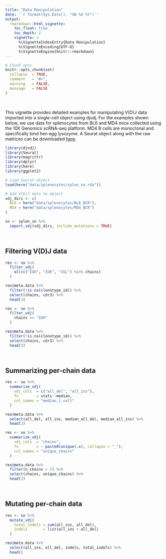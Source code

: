```yaml
---
title: "Data Manipulation"
date: '`r format(Sys.Date(), "%B %d %Y")`'
output:
  rmarkdown::html_vignette:
    toc_float: true
    toc_depth: 2
    vignette: >
      %\VignetteIndexEntry{Data Manipulation}
      %\VignetteEncoding{UTF-8}
      %\VignetteEngine{knitr::rmarkdown}
---
```


```r
# Chunk opts
knitr::opts_chunk$set(
  collapse  = TRUE,
  comment   = "#>",
  warning   = FALSE,
  message   = FALSE
)
```

<br>

This vignette provides detailed examples for manipulating V(D)J data imported into a single-cell object using djvdj. For the examples shown below, we use data for splenocytes from BL6 and MD4 mice collected using the 10X Genomics scRNA-seq platform. MD4 B cells are monoclonal and specifically bind hen egg lysozyme. A Seurat object along with the raw matrices can be downloaded [here](https://djvdj-data.s3.us-west-2.amazonaws.com/splenocytes.zip).

```r
library(djvdj)
library(Seurat)
library(magrittr)
library(dplyr)
library(here)
library(ggplot2)

# Load Seurat object
load(here("data/splenocytes/splen_so.rda"))

# Add V(D)J data to object
vdj_dirs <- c(
  BL6 = here("data/splenocytes/BL6_BCR"),
  MD4 = here("data/splenocytes/MD4_BCR")
)

so <- splen_so %>%
  import_vdj(vdj_dirs, include_mutations = TRUE)
```

<br>

## Filtering V(D)J data

```r
res <- so %>%
  filter_vdj(
    all(c("IGH", "IGK", "IGL") %in% chains)
  )

res@meta.data %>%
  filter(!is.na(clonotype_id)) %>%
  select(chains, cdr3) %>%
  head(3)
```

```r
res <- so %>%
  filter_vdj(
    chains == "IGH"
  )

res@meta.data %>%
  filter(!is.na(clonotype_id)) %>%
  select(chains, cdr3) %>%
  head(3)
```

<br>

## Summarizing per-chain data

```r
res <- so %>%
  summarize_vdj(
    vdj_cols  = c("all_del", "all_ins"),
    fn        = stats::median,
    col_names = "median_{.col}"
  )

res@meta.data %>%
  select(all_del, all_ins, median_all_del, median_all_ins) %>%
  head(2)
```

```r
res <- so %>%
  summarize_vdj(
    vdj_cols  = "chains",
    fn        = ~ paste0(unique(.x), collapse = "_"),
    col_names = "unique_chains"
  )

res@meta.data %>%
  filter(n_chains > 2) %>%
  select(chains, unique_chains) %>%
  head(2)
```

<br>

## Mutating per-chain data

```r
res <- so %>%
  mutate_vdj(
    total_indels = sum(all_ins, all_del),
    indels       = list(all_ins + all_del)
  )

res@meta.data %>%
  select(all_ins, all_del, indels, total_indels) %>%
  head()
```







